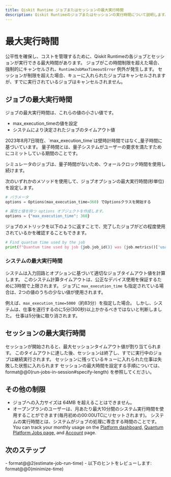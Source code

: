 ```yaml
---
title: Qiskit Runtime ジョブまたはセッションの最大実行時間
description: Qiskit Runtimeのジョブまたはセッションの実行時間について説明します。
---
```


# 最大実行時間

公平性を確保し、コストを管理するために、Qiskit Runtimeの各ジョブとセッションが実行できる最大時間があります。 ジョブがこの時間制限を超えた場合、強制的にキャンセルされ、`RuntimeJobMaxTimeoutError` 例外が発生します。 セッションが制限を超えた場合、キューに入れられたジョブはキャンセルされますが、すでに実行されているジョブはキャンセルされません。 

<span id="max-job"></span>
## ジョブの最大実行時間

ジョブの最大実行時間は、これらの値の小さい値です。

-   max_execution_timeの値を設定
-   システムにより決定されたジョブのタイムアウト値

<Admonition type="note">
  2023年8月7日現在、`max_execution_time`は壁時計時間ではなく_量子時間に基づいています。 量子時間とは、量子システムがユーザーの要求を満たすためにコミットしている期間のことです。 
  
  シミュレータのジョブは、量子時間がないため、ウォールクロック時間を使用し続けます。
</Admonition>

次のいずれかのメソッドを使用して、ジョブオプションの最大実行時間(秒単位)を設定します。

```python
# パラメータ
options = Options(max_execution_time=360) でOptionsクラスを開始する
```

```python
# 属性と値を持つ options オブジェクトを作成します。
options = {"max_execution_time": 360}
```

ジョブのメトリックを以下のように返すことで、完了したジョブがどの程度使用されているかを確認することもできます。

```python
# Find quantum time used by the job
print(f"Quantum time used by job {job.job_id()} was {job.metrics()['usage']['quantum_seconds']} seconds")
```

<span id="max-system"></span>
### システムの最大実行時間

システムは入力回路とオプションに基づいて適切なジョブタイムアウト値を計算します。 このシステム計算タイムアウトは、公正なデバイス使用を保証するために3時間で上限されます。 ジョブに `max_execution_time` も指定されている場合は、2つの値のうちの少ない値が使用されます。

例えば、`max_execution_time=5000`（約83分）を指定した場合。 しかし、システムは、仕事を遂行するのに5分(300秒)以上かかるべきではないと判断しました。 仕事は5分後に取り消されます。

## セッションの最大実行時間

セッションが開始されると、最大セッションタイムアウト値が割り当てられます。 このタイムアウトに達した後、セッションは終了し、すでに実行中のジョブは継続実行されます。 セッションに残っているキューに入れられた仕事は失敗した状態に入れられます  セッションの最大時間を設定する手順については、format@@0(run-jobs-in-session#specify-length) を参照してください。

## その他の制限

-   ジョブへの入力サイズは 64MB を超えることはできません。
-   オープンプランのユーザーは、月あたり最大10分間のシステム実行時間を使用することができます(毎月初めの00:00UTCにリセットされます)。 システムの実行時間とは、システムがジョブの処理に専念する時間のことです。 You can track your monthly usage on the [Platform dashboard,](https://quantum.ibm.com/)  [Quantum Platform Jobs page,](https://quantum.ibm.com/jobs) and [Account](https://quantum.ibm.com/account) page.

## 次のステップ

<Admonition type="tip" title="Recommendations">
    - format@@2(estimate-job-run-time)
    - 以下のヒントをレビューします: format@@0(minimize-time)
</Admonition>
